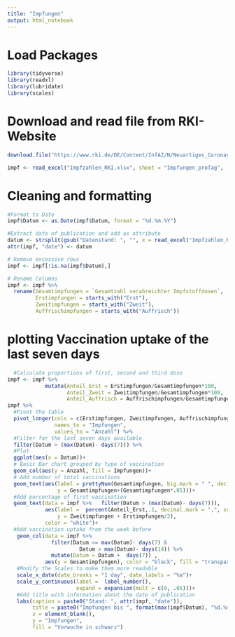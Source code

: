 ```yaml
---
title: "Impfungen"
output: html_notebook
---
```


# Load Packages
```r
library(tidyverse)
library(readxl)
library(lubridate)
library(scales)
```



# Download and read file from RKI-Website
```r
download.file("https://www.rki.de/DE/Content/InfAZ/N/Neuartiges_Coronavirus/Daten/Impfquotenmonitoring.xlsx?__blob=publicationFile", "Impfzahlen_RKI.xlsx", method = "curl")

impf <- read_excel("Impfzahlen_RKI.xlsx", sheet = "Impfungen_proTag",  col_types = c("text", "numeric", "numeric", "numeric", "numeric"))
```

# Cleaning and formatting 
```r
#Format to Date
impf$Datum <- as.Date(impf$Datum, format = "%d.%m.%Y")

#Extract date of publication and add as attribute
datum <- strsplit(gsub("Datenstand: ", "", x = read_excel("Impfzahlen_RKI.xlsx", sheet = "Erläuterung", range = "A3", col_names = "datum")$datum), split = ",")[[1]][1]
attr(impf, "date") <- datum

# Remove excessive rows
impf <- impf[!is.na(impf$Datum),]

# Rename Columns
impf <- impf %>% 
  rename(Gesamtimpfungen = `Gesamtzahl verabreichter Impfstoffdosen`, 
         Erstimpfungen = starts_with("Erst"), 
         Zweitimpfungen = starts_with("Zweit"),
         Auffrischimpfungen = starts_with("Auffrisch"))

```

# plotting Vaccination uptake of the last seven days
```r
  #Calculate proportions of first, second and third dose
impf <- impf %>% 
            mutate(Anteil_Erst = Erstimpfungen/Gesamtimpfungen*100,
                   Anteil_Zweit = Zweitimpfungen/Gesamtimpfungen*100, 
                   Anteil_Auffrisch = Auffrischimpfungen/Gesamtimpfungen*100)
impf %>% 
  #Pivot the table
  pivot_longer(cols = c(Erstimpfungen, Zweitimpfungen, Auffrischimpfungen), 
               names_to = "Impfungen", 
               values_to = "Anzahl") %>% 
  #Filter for the last seven days available
  filter(Datum > (max(Datum)- days(7))) %>% 
  #Plot
  ggplot(aes(x = Datum))+
  # Basic Bar chart grouped by type of vaccination
  geom_col(aes(y = Anzahl, fill = Impfungen))+
  # Add number of total vaccinations
  geom_text(aes(label = prettyNum(Gesamtimpfungen, big.mark = " ", decimal.mark = ","), 
                y = Gesamtimpfungen+(Gesamtimpfungen*.05)))+
  #Add percentage of first vaccination 
  geom_text(data = impf %>%   filter(Datum > (max(Datum)- days(7))),
            aes(label =  percent(Anteil_Erst,.1, decimal.mark = ",", scale = 1), 
                y = Zweitimpfungen + Erstimpfungen/2), 
            color = "white")+
  #Add vaccination uptake from the week before
   geom_col(data = impf %>% 
              filter(Datum <= max(Datum)- days(7) & 
                       Datum > max(Datum)- days(14)) %>% 
              mutate(Datum = Datum +  days(7)) , 
            aes(y = Gesamtimpfungen), color = "black", fill = "transparent")+
   #Modify the Scales to make them more readable
   scale_x_date(date_breaks = "1 day", date_labels = "%a")+
   scale_y_continuous(label =  label_number(), 
                      expand = expansion(mult = c(0, .05)))+
   #Add title with information about the date of publication
   labs(caption = paste0("Stand: ", attr(impf, "date")), 
        title = paste0("Impfungen bis ", format(max(impf$Datum), "%d.%m.%Y")), 
        x = element_blank(), 
        y = "Impfungen", 
        fill = "Vorwoche in schwarz")
```
